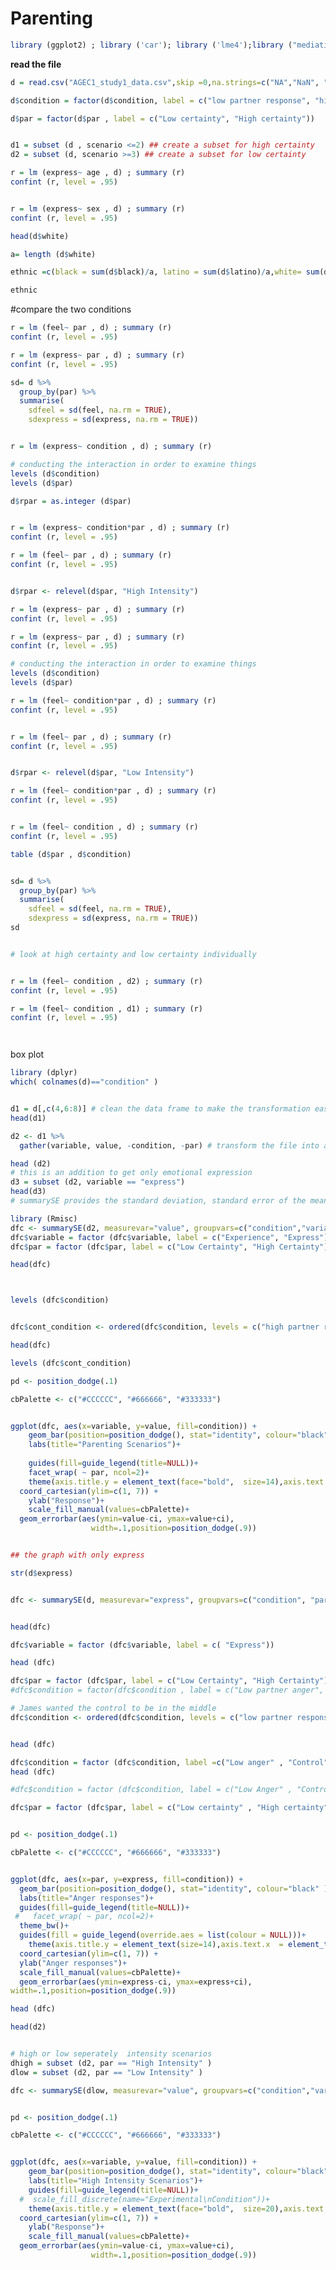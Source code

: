 Parenting
========================================================


```r
library (ggplot2) ; library ('car'); library ('lme4');library ("mediation"); library ("foreign") ;  library ('lmerTest') ; library ("tidyr"); library ("plyr");library ("dplyr")
```


**read the file **
```r


d = read.csv("AGEC1_study1_data.csv",skip =0,na.strings=c("NA","NaN", " "))

d$condition = factor(d$condition, label = c("low partner response", "high partner response", "Control"))

d$par = factor(d$par , label = c("Low certainty", "High certainty"))


d1 = subset (d , scenario <=2) ## create a subset for high certainty 
d2 = subset (d, scenario >=3) ## create a subset for low certainty


```


```r
r = lm (express~ age , d) ; summary (r)
confint (r, level = .95)


r = lm (express~ sex , d) ; summary (r)
confint (r, level = .95)

head(d$white)

a= length (d$white)

ethnic =c(black = sum(d$black)/a, latino = sum(d$latino)/a,white= sum(d$white)/a,asian = sum(d$asian)/a, other= sum(d$other_ethnic)/a)

ethnic
```


#compare the two conditions
```r

r = lm (feel~ par , d) ; summary (r)
confint (r, level = .95)

r = lm (express~ par , d) ; summary (r)
confint (r, level = .95)

sd= d %>%
  group_by(par) %>%
  summarise(
    sdfeel = sd(feel, na.rm = TRUE),
    sdexpress = sd(express, na.rm = TRUE)) 


r = lm (express~ condition , d) ; summary (r)


```


```r
# conducting the interaction in order to examine things
levels (d$condition)
levels (d$par)

d$rpar = as.integer (d$par)


r = lm (express~ condition*par , d) ; summary (r)
confint (r, level = .95)

r = lm (feel~ par , d) ; summary (r)
confint (r, level = .95)


d$rpar <- relevel(d$par, "High Intensity")

r = lm (express~ par , d) ; summary (r)
confint (r, level = .95)

r = lm (express~ par , d) ; summary (r)
confint (r, level = .95)


```


```r
# conducting the interaction in order to examine things
levels (d$condition)
levels (d$par)

r = lm (feel~ condition*par , d) ; summary (r)
confint (r, level = .95)


r = lm (feel~ par , d) ; summary (r)
confint (r, level = .95)


d$rpar <- relevel(d$par, "Low Intensity")

r = lm (feel~ condition*par , d) ; summary (r)
confint (r, level = .95)


r = lm (feel~ condition , d) ; summary (r)
confint (r, level = .95)

table (d$par , d$condition)


sd= d %>%
  group_by(par) %>%
  summarise(
    sdfeel = sd(feel, na.rm = TRUE),
    sdexpress = sd(express, na.rm = TRUE))
sd


# look at high certainty and low certainty individually


r = lm (feel~ condition , d2) ; summary (r)
confint (r, level = .95)

r = lm (feel~ condition , d1) ; summary (r)
confint (r, level = .95)




```



box plot
```r
library (dplyr)
which( colnames(d)=="condition" )


d1 = d[,c(4,6:8)] # clean the data frame to make the transformation easier. Later we would have to add the moderators into the first stage 
head(d1)

d2 <- d1 %>%
  gather(variable, value, -condition, -par) # transform the file into a long long format with just id  order and screen staying the same. 

head (d2)
# this is an addition to get only emotional expression 
d3 = subset (d2, variable == "express")
head(d3)
# summarySE provides the standard deviation, standard error of the mean, and a (default 95%) confidence interval

library (Rmisc)
dfc <- summarySE(d2, measurevar="value", groupvars=c("condition","variable", "par"))
dfc$variable = factor (dfc$variable, label = c("Experience", "Express"))
dfc$par = factor (dfc$par, label = c("Low Certainty", "High Certainty"))

head(dfc)



levels (dfc$condition)


dfc$cont_condition <- ordered(dfc$condition, levels = c("high partner response", "control", "low partner response"))

head(dfc)

levels (dfc$cont_condition)

pd <- position_dodge(.1)

cbPalette <- c("#CCCCCC", "#666666", "#333333")


ggplot(dfc, aes(x=variable, y=value, fill=condition)) + 
    geom_bar(position=position_dodge(), stat="identity", colour="black" ) +
    labs(title="Parenting Scenarios")+
    
    guides(fill=guide_legend(title=NULL))+
    facet_wrap( ~ par, ncol=2)+
    theme(axis.title.y = element_text(face="bold",  size=14),axis.text.x  = element_text( vjust=0.5, size=14),axis.text.y  = element_text( vjust=0.5, size=12),axis.title.x = element_blank()) + 
  coord_cartesian(ylim=c(1, 7)) +
    ylab("Response")+
    scale_fill_manual(values=cbPalette)+
  geom_errorbar(aes(ymin=value-ci, ymax=value+ci),
                  width=.1,position=position_dodge(.9))


## the graph with only express

str(d$express)


dfc <- summarySE(d, measurevar="express", groupvars=c("condition", "par"))


head(dfc)

dfc$variable = factor (dfc$variable, label = c( "Express"))

head (dfc)

dfc$par = factor (dfc$par, label = c("Low Certainty", "High Certainty"))
#dfc$condition = factor(dfc$condition , label = c("Low partner anger", "High partner anger", "control"))

# James wanted the control to be in the middle
dfc$condition <- ordered(dfc$condition, levels = c("low partner response", "Control", "high partner response"))


head (dfc)

dfc$condition = factor (dfc$condition, label =c("Low anger" , "Control" ,"High anger"))
head (dfc)

#dfc$condition = factor (dfc$condition, label = c("Low Anger" , "Control", "High Anger"))

dfc$par = factor (dfc$par, label = c("Low certainty" , "High certainty"))


pd <- position_dodge(.1)

cbPalette <- c("#CCCCCC", "#666666", "#333333")


ggplot(dfc, aes(x=par, y=express, fill=condition)) + 
  geom_bar(position=position_dodge(), stat="identity", colour="black" ) +
  labs(title="Anger responses")+  
  guides(fill=guide_legend(title=NULL))+
 #   facet_wrap( ~ par, ncol=2)+
  theme_bw()+
  guides(fill = guide_legend(override.aes = list(colour = NULL)))+
    theme(axis.title.y = element_text(size=14),axis.text.x  = element_text( vjust=0.5, size=14),axis.text.y=element_text( vjust=0.5, size=14),axis.title.x = element_blank(), legend.title = element_blank()) + 
  coord_cartesian(ylim=c(1, 7)) +
  ylab("Anger responses")+
  scale_fill_manual(values=cbPalette)+
  geom_errorbar(aes(ymin=express-ci, ymax=express+ci),
width=.1,position=position_dodge(.9))

head (dfc)

head(d2)


# high or low seperately  intensity scenarios 
dhigh = subset (d2, par == "High Intensity" )
dlow = subset (d2, par == "Low Intensity" )

dfc <- summarySE(dlow, measurevar="value", groupvars=c("condition","variable"))


pd <- position_dodge(.1)

cbPalette <- c("#CCCCCC", "#666666", "#333333")


ggplot(dfc, aes(x=variable, y=value, fill=condition)) + 
    geom_bar(position=position_dodge(), stat="identity", colour="black" ) +
    labs(title="High Intensity Scenarios")+
    guides(fill=guide_legend(title=NULL))+
  #  scale_fill_discrete(name="Experimental\nCondition"))+
    theme(axis.title.y = element_text(face="bold",  size=20),axis.text.x  = element_text( vjust=0.5, size=14),axis.text.y  = element_text( vjust=0.5, size=12),axis.title.x = element_blank()) + 
  coord_cartesian(ylim=c(1, 7)) +
    ylab("Response")+
    scale_fill_manual(values=cbPalette)+
  geom_errorbar(aes(ymin=value-ci, ymax=value+ci),
                  width=.1,position=position_dodge(.9))




```

